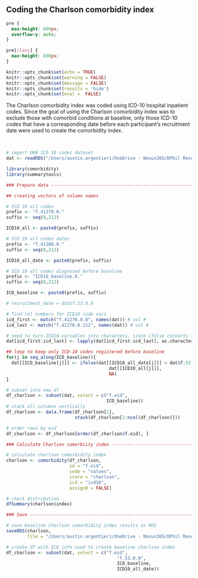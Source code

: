 ## Coding the Charlson comorbidity index

```css

pre {
  max-height: 800px;
  overflow-y: auto;
}

pre[class] {
  max-height: 800px;
}
```

```r
knitr::opts_chunk$set(echo = TRUE)
knitr::opts_chunk$set(warning = FALSE)
knitr::opts_chunk$set(message = FALSE)
knitr::opts_chunk$set(results = 'hide')
knitr::opts_chunk$set(eval =  FALSE)
```

The Charlson comorbidity index was coded using ICD-10 hospital inpatient codes. Since the goal of using the Charlson comorbidity index was to exclude those with comorbid conditions at baseline, only those ICD-10 codes that have a corresponding date before each participant's recruitment date were used to create the comorbidity index.

<br /> 
```r

# import UKB ICD 10 codes dataset
dat <- readRDS("/Users/austin.argentieri/OneDrive - Nexus365/DPhil Research/UKB/Datasets/4. Categorized raw datasets/ukb_ICD10_codes_all_years.rds")

library(comorbidity)
library(summarytools)

### Prepare data -------------------------------------------------------------------

## creating vectors of column names

# ICD 10 all codes
prefix <- "f.41270.0."
suffix <- seq(0,212)

ICD10_all <- paste0(prefix, suffix)

# ICD 10 all codes dates
prefix <- "f.41280.0."
suffix <- seq(0,212)

ICD10_all_date <- paste0(prefix, suffix)

# ICD 10 all codes diagnosed before baseline
prefix <- "ICD10_baseline.0."
suffix <- seq(0,212)

ICD_baseline <- paste0(prefix, suffix)

# recruitment_date = dat$f.53.0.0

# find col numbers for ICD10 code vars
icd_first <- match("f.41270.0.0", names(dat)) # col #
icd_last <- match("f.41270.0.212", names(dat)) # col #

# need to turn ICD10 variables into characters, since ifelse converts factors to integers and messes up the responses
dat[icd_first:icd_last] <- lapply(dat[icd_first:icd_last], as.character)

## loop to keep only ICD-10 codes registered before baseline
for(j in seq_along(ICD_baseline)){
  dat[[ICD_baseline[j]]] <- ifelse(dat[[ICD10_all_date[j]]] < dat$f.53.0.0, 
                                       dat[[ICD10_all[j]]], 
                                       NA)
}

# subset into new df
df_charlson <- subset(dat, select = c("f.eid", 
                                      ICD_baseline))
# stack all columns vertically
df_charlson <- data.frame(df_charlson[1], 
                          stack(df_charlson[2:ncol(df_charlson)]))

# order rows by eid
df_charlson <- df_charlson[order(df_charlson$f.eid), ]

### Calculate Charlson comorbiity index -------------------------------------------------------------------

# calculate charlson comorbidity index
charlson <- comorbidity(df_charlson, 
                        id = "f.eid", 
                        code = "values", 
                        score = "charlson", 
                        icd = "icd10", 
                        assign0 = FALSE)

# check distribution
dfSummary(charlson$index)

### Save -------------------------------------------------------------------

# save baseline charlson comorbidity index results as RDS
saveRDS(charlson, 
        file = "/Users/austin.argentieri/OneDrive - Nexus365/DPhil Research/UKB/Datasets/5. Recoded datasets/ukb_charlson_comorbidity_index_baseline.rds") 

# create df with ICD info used to create baseline charlson index
df_charlson <- subset(dat, select = c("f.eid", 
                                          "f.53.0.0",
                                          ICD_baseline,
                                          ICD10_all_date))
```

